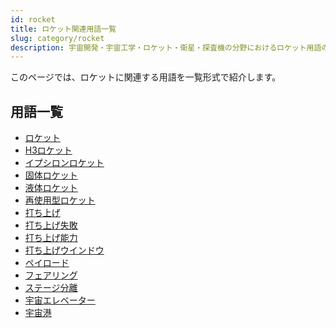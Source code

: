 ```yaml
---
id: rocket
title: ロケット関連用語一覧
slug: category/rocket
description: 宇宙開発・宇宙工学・ロケット・衛星・探査機の分野におけるロケット用語の一覧です．意味・定義・概要・説明ページへと移ることができます．
---
```



<Head>
  <script type="application/ld+json">
    {`{
      "@context": "https://schema.org",
      "@type": "DefinedTerm",
      "name": "ロケット関連用語一覧",
      "inDefinedTermSet": "https://www.space-portal.org",
      "termCode": "category/rocket",
      "description": "宇宙開発・宇宙工学・ロケット・衛星・探査機の分野におけるロケット用語の一覧です．意味・定義・概要・説明ページへと移ることができます．",
      "url": "https://www.space-portal.org/docs/category/rocket"
    }`}
  </script>
</Head>

このページでは、ロケットに関連する用語を一覧形式で紹介します。

## 用語一覧

- [ロケット](docs/rocket/rocket)
- [H3ロケット](docs/rocket/index/h3-rocket)
- [イプシロンロケット](docs/rocket/index/epsilon-rocket)
- [固体ロケット](docs/rocket/type/solid-rocket)
- [液体ロケット](docs/rocket/type/liquid-rocket)
- [再使用型ロケット](docs/rocket/type/reusable-rocket)
- [打ち上げ](docs/rocket/launch/launch)
- [打ち上げ失敗](docs/rocket/launch/launch-failure)
- [打ち上げ能力](docs/rocket/launch/launch-capacity)
- [打ち上げウインドウ](docs/rocket/launch/launch-window)
- [ペイロード](docs/rocket/system/payload)
- [フェアリング](docs/rocket/system/fairing)
- [ステージ分離](docs/rocket/system/staging)
- [宇宙エレベーター](docs/rocket/type/space-elevator)
- [宇宙港](docs/rocket/type/spaceport)